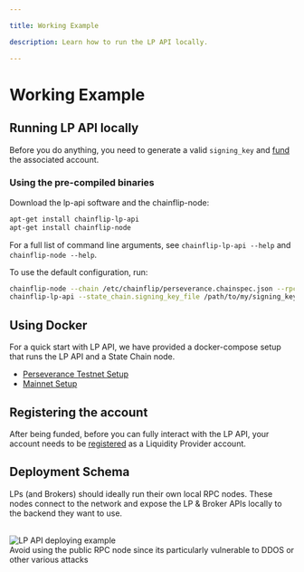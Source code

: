 ```yaml
---

title: Working Example

description: Learn how to run the LP API locally.

---
```



# Working Example

## Running LP API locally

Before you do anything, you need to generate a valid `signing_key` and [fund](/perseverance/funding/funding-and-bidding) the associated account.

### Using the pre-compiled binaries

Download the lp-api software and the chainflip-node:

```bash copy
apt-get install chainflip-lp-api
apt-get install chainflip-node
```

For a full list of command line arguments, see `chainflip-lp-api --help` and `chainflip-node --help`.

To use the default configuration, run:

```bash copy
chainflip-node --chain /etc/chainflip/perseverance.chainspec.json --rpc-methods=unsafe
chainflip-lp-api --state_chain.signing_key_file /path/to/my/signing_key_file
```

## Using Docker

For a quick start with LP API, we have provided a docker-compose setup that runs the LP API and a State Chain node.

- [Perseverance Testnet Setup](https://github.com/chainflip-io/chainflip-perseverance)
- [Mainnet Setup](https://github.com/chainflip-io/chainflip-mainnet-apis)

## Registering the account

After being funded, before you can fully interact with the LP API, your account needs to be [registered](lp-api#lp_register_account) as a Liquidity Provider account.

## Deployment Schema

LPs (and Brokers) should ideally run their own local RPC nodes. These nodes connect to the network and expose the LP & Broker APIs locally to the backend they want to use.

<br />
<img src="/integration/image.png" alt="LP API deploying example" />
<br />

<Callout type="warning">
  Avoid using the public RPC node since its particularly vulnerable to DDOS or
  other various attacks
</Callout>
